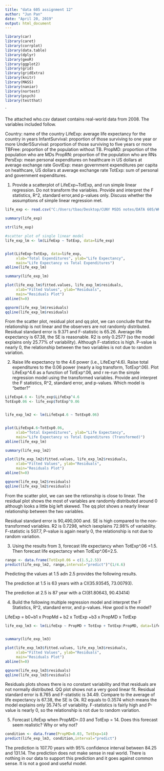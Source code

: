 ---
title: "data 605 assignment 12"
author: "Jun Pan"
date: "April 20, 2019"
output: html_document
---




```{r, echo=FALSE, warning=FALSE, message=FALSE}
library(car)
library(caret)
library(corrplot)
library(data.table)
library(dplyr)
library(geoR)
library(ggplot2)
library(grid)
library(gridExtra)
library(knitr)
library(MASS)
library(naniar)
library(nortest)
library(psych)
library(testthat)
```






`


The attached who.csv dataset contains real-world data from 2008.  The variables included follow. 
 
Country:  name of the country LifeExp:  average life expectancy for the country in years InfantSurvival:  proportion of those surviving to one year or more Under5Survival:  proportion of those surviving to five years or more TBFree:  proportion of the population without TB. PropMD:  proportion of the population who are MDs PropRN:  proportion of the population who are RNs PersExp:  mean personal expenditures on healthcare in US dollars at average exchange rate GovtExp:  mean government expenditures per capita on healthcare, US dollars at average exchange rate TotExp:  sum of personal and government expenditures. 
 
 
1. Provide a scatterplot of LifeExp~TotExp, and run simple linear regression.  Do not transform the variables.  Provide and interpret the F statistics, R^2, standard error,and p-values only.  Discuss whether the assumptions of simple linear regression met. 
```{r}
life_exp <- read.csv("C:/Users/tbao/Desktop/CUNY MSDS notes/DATA 605/WK 12/who.csv")
```
 
```{r}
summary(life_exp)
```

```{r}
str(life_exp)
```

```{r}
#scatter plot of single linear model
life_exp_lm <- lm(LifeExp ~ TotExp, data=life_exp)


plot(LifeExp~TotExp, data=life_exp, 
     xlab="Total Expenditures", ylab="Life Expectancy",
     main="Life Expectancy vs Total Expenditures")
abline(life_exp_lm)

```

```{r}
summary(life_exp_lm)
```

```{r}
plot(life_exp_lm$fitted.values, life_exp_lm$residuals, 
     xlab="Fitted Values", ylab="Residuals",
     main="Residuals Plot")
abline(h=0)
```


```{r}
qqnorm(life_exp_lm$residuals)
qqline(life_exp_lm$residuals)
```
From the scatter plot, residual plot and qq plot, we can conclude that the relationship is not linear and the observers are not randomly distributed. 
Residual standard error is 9.371 and F-statistic is 65.26. Average life expectancy is 67.38, the SE is reasonable.    R2 is only 0.2577 (so the model explains only 25.77% of variability). Although F-statistics is high. P-value is nearly 0, the relationship between the two variables is not due to random variation.  








2. Raise life expectancy to the 4.6 power (i.e., LifeExp^4.6).  Raise total expenditures to the 0.06 power (nearly a log transform, TotExp^.06). Plot LifeExp^4.6  as a function of TotExp^.06, and r re-run the simple regression model using the transformed variables.  Provide and interpret the F statistics, R^2, standard error, and p-values.   Which model is "better?" 


```{r}
LifeExp4.6 <- life_exp$LifeExp^4.6
TotExp0.06 <- life_exp$TotExp^0.06


life_exp_lm2 <- lm(LifeExp4.6 ~ TotExp0.06)


plot(LifeExp4.6~TotExp0.06, 
     xlab="Total Expenditures", ylab="Life Expectancy",
     main="Life Expectancy vs Total Expenditures (Transformed)")
abline(life_exp_lm)

```
```{r}
summary(life_exp_lm2)
```
```{r}
plot(life_exp_lm2$fitted.values, life_exp_lm2$residuals, 
     xlab="Fitted Values", ylab="Residuals",
     main="Residuals Plot")
abline(h=0)

```

```{r}
qqnorm(life_exp_lm2$residuals)
qqline(life_exp_lm2$residuals)
```

From the scatter plot, we can see the retionship is close to linear.  The residual plot shows the most of variables are randomly distributed around 0 although looks a little big left skewed.  The qq plot shows a nearly linear relationship between the two variables.

Residual standard error is 90,490,000 and. SE is high compared to the non-transformed variables.  R2 is 0.7298, which isexplains 72.98% of variability. F-statistic is 507.7, P-value is again nearly 0,  the relationship is not due to random variation.












 
3. Using the results from 3, forecast life expectancy when TotExp^.06 =1.5.  Then forecast life expectancy when TotExp^.06=2.5.  

 
 
```{r}
range <- data.frame(TotExp0.06 = c(1.5,2.5))
predict(life_exp_lm2, range,interval="predict")^(1/4.6)
```
 
Predicting the values at 1.5 adn 2.5 provides the following results.

The prediction at 1.5 is 63 years with a CI(35.93545, 73.00793).

The prediction at 2.5 is 87 year with a CI(81.80643, 90.43414)
 

 
 
 
 
 
 
 
 
 
 
 
4. Build the following multiple regression model and interpret the F Statistics, R^2, standard error, and p-values.  How good is the model? 
 
LifeExp = b0+b1 x PropMd + b2 x TotExp  +b3 x PropMD x TotExp 


 
```{r}
life_exp_lm3 <- lm(LifeExp ~ PropMD + TotExp + TotExp:PropMD, data=life_exp)


summary(life_exp_lm3)
```

```{r}
plot(life_exp_lm3$fitted.values, life_exp_lm3$residuals, 
     xlab="Fitted Values", ylab="Residuals",
     main="Residuals Plot")
abline(h=0)
```
```{r}
qqnorm(life_exp_lm3$residuals)
qqline(life_exp_lm3$residuals)
```

Residuals plots shows there is no constant variability and that residuals are not normally distributed. QQ plot shows not a very good linear fit.  Residual standard error is 8.765 and F-statistic is 34.49. Compare to the average of  life expectancy is 67.38, the SE is Ok.   R2 equals to 0.3574 which means the model explains only 35.74% of variability. F-statistics is fairly high and P-value is nearly 0, so the relationship is not due to random variation.









 
 
5.   Forecast LifeExp when PropMD=.03 and TotExp = 14.  Does this forecast seem realistic?  Why or why not? 

```{r}
condition <- data.frame(PropMD=0.03, TotExp=14)
predict(life_exp_lm3, condition,interval="predict")
```

The prediction is 107.70 years with 95% confidence interval between 84.25 and 131.14. The prediction does not make sense in real world.  There is nothing in our data to support this prediction and it goes against common sense. It is not a good and useful model.  







 